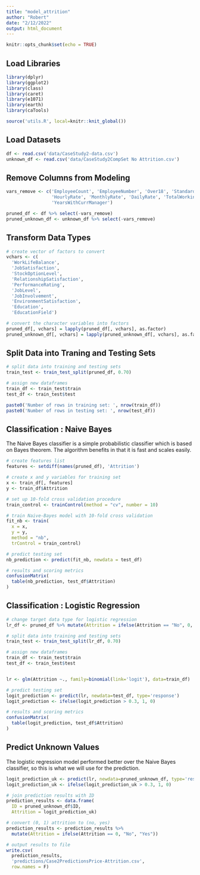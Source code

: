 ```yaml
---
title: "model_attrition"
author: "Robert"
date: "2/12/2022"
output: html_document
---
```


```r
knitr::opts_chunk$set(echo = TRUE)
```

## Load Libraries

```r
library(dplyr)
library(ggplot2)
library(class)
library(caret)
library(e1071)
library(earth)
library(caTools)

source('utils.R', local=knitr::knit_global())
```

## Load Datasets

```r
df <- read.csv('data/CaseStudy2-data.csv')
unknown_df <- read.csv('data/CaseStudy2CompSet No Attrition.csv')
```

## Remove Columns from Modeling 

```r
vars_remove <- c('EmployeeCount', 'EmployeeNumber', 'Over18', 'StandardHours',
                 'HourlyRate', 'MonthlyRate', 'DailyRate', 'TotalWorkingYears',
                 'YearsWithCurrManager')

pruned_df <- df %>% select(-vars_remove)
pruned_unknown_df <- unknown_df %>% select(-vars_remove)
```

## Transform Data Types

```r
# create vector of factors to convert
vchars <- c(
  'WorkLifeBalance', 
  'JobSatisfaction',
  'StockOptionLevel',
  'RelationshipSatisfaction',
  'PerformanceRating',
  'JobLevel',
  'JobInvolvement',
  'EnvironmentSatisfaction',
  'Education',
  'EducationField')

# convert the character variables into factors
pruned_df[, vchars] = lapply(pruned_df[, vchars], as.factor)
pruned_unknown_df[, vchars] = lapply(pruned_unknown_df[, vchars], as.factor)
```

## Split Data into Traning and Testing Sets

```r
# split data into training and testing sets
train_test <- train_test_split(pruned_df, 0.70)

# assign new dataframes
train_df <- train_test$train
test_df <- train_test$test

paste0('Number of rows in training set: ', nrow(train_df))
paste0('Number of rows in testing set: ', nrow(test_df))
```

## Classification : Naive Bayes 

The Naive Bayes classifier is a simple probabilistic classifier which is based
on Bayes theorem. The algorithm benefits in that it is fast and scales easily.

```r
# create features list
features <- setdiff(names(pruned_df), 'Attrition')

# create x and y variables for training set
x <- train_df[, features]
y <- train_df$Attrition

# set up 10-fold cross validation procedure
train_control <- trainControl(method = "cv", number = 10)

# train Naive-Bayes model with 10-fold cross validation
fit_nb <- train(
  x = x,
  y = y,
  method = "nb",
  trControl = train_control)

# predict testing set
nb_prediction <- predict(fit_nb, newdata = test_df)

# results and scoring metrics
confusionMatrix(
  table(nb_prediction, test_df$Attrition)
)
```

## Classification : Logistic Regression

```r
# change target data type for logistic regression
lr_df <- pruned_df %>% mutate(Attrition = ifelse(Attrition == "No", 0, 1))

# split data into training and testing sets
train_test <- train_test_split(lr_df, 0.70)

# assign new dataframes
train_df <- train_test$train
test_df <- train_test$test


lr <- glm(Attrition ~., family=binomial(link='logit'), data=train_df)

# predict testing set
logit_prediction <- predict(lr, newdata=test_df, type='response')
logit_prediction <- ifelse(logit_prediction > 0.3, 1, 0)

# results and scoring metrics
confusionMatrix(
  table(logit_prediction, test_df$Attrition)
)
```

## Predict Unknown Values

The logistic regression model performed better over the Naive Bayes classifier,
so this is what we will use for the prediction.

```r
logit_prediction_uk <- predict(lr, newdata=pruned_unknown_df, type='response')
logit_prediction_uk <- ifelse(logit_prediction_uk > 0.3, 1, 0)

# join prediction results with ID
prediction_results <- data.frame(
  ID = pruned_unknown_df$ID, 
  Attrition = logit_prediction_uk)

# convert (0, 1) attrition to (no, yes)
prediction_results <- prediction_results %>% 
  mutate(Attrition = ifelse(Attrition == 0, "No", "Yes"))

# output results to file
write.csv(
  prediction_results, 
  'predictions/Case2PredictionsPrice-Attrition.csv',
  row.names = F)
```
